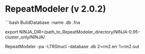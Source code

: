 
# RepeatModeler (v 2.0.2)
```bash
BuildDatabase -name <genome_assembly_name>.db <genome_assembly_name>.fna

export NINJA_DIR=/path_to_RepeatModeler_directory/NINJA-0.95-cluster_only/NINJA/

RepeatModeler -pa <number_of_parallel_search_jobs> -LTRStruct -database <genome_assembly_name>.db 2>rm2.err 1>rm2.out

